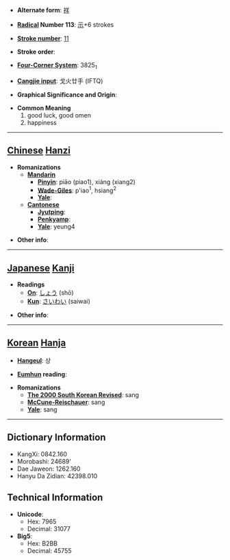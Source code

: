 * '''Alternate form''': [[祥]]

* '''[[Wiktionary:Chinese radical index| Radical]] Number 113''': [[Wiktionary:Chinese radical index 示|示]]+6 strokes

* '''[[Wiktionary:Chinese total strokes index|Stroke number]]''': [[Wiktionary:Chinese total strokes index 11|11]]

* '''Stroke order''': 

* '''[[Wiktionary:Chinese four corner index|Four-Corner System]]''': 3825<sub>1</sub>

* '''[[Wiktionary:Chinese Cangjie index|Cangjie input]]''': 戈火廿手 (IFTQ)

* '''Graphical Significance and Origin''': 

* '''Common Meaning'''
*#good luck, good omen
*# happiness


----

== [[Chinese]] [[Hanzi]] ==

* '''Romanizations'''
** '''[[Mandarin]]'''
*** '''[[Pinyin]]''': piāo (piao1), xiáng (xiang2)
*** '''[[Wade-Giles]]''': p'iao<sup>1</sup>, hsiang<sup>2</sup>
*** '''[[Yale]]''': 
** '''[[Cantonese]]'''
*** '''[[Jyutping]]''':
*** '''[[Penkyamp]]''': 
*** '''[[Yale]]''': yeung4

* '''Other info''': 

----

== [[Japanese]] [[Kanji]] ==

* '''Readings'''
** '''[[On]]''': [[しょう]] (shō)
** '''[[Kun]]''': [[さいわい]] (saiwai)

* '''Other info''':  

----

== [[Korean]] [[Hanja]] ==

* '''[[Hangeul]]''': 상

* '''[[Eumhun]] reading''': 

* '''Romanizations'''
** '''[[The 2000 South Korean Revised Romanization|The 2000 South Korean Revised]]''': sang
** '''[[McCune-Reischauer]]''': sang
** '''[[Yale]]''': sang

----

== Dictionary Information ==

* KangXi: 0842.160
* Morobashi: 24689'
* Dae Jaweon: 1262.160
* Hanyu Da Zidian: 42398.010

== Technical Information ==

* '''Unicode''':
** Hex: 7965
** Decimal: 31077
* '''Big5''':
** Hex: B2BB
** Decimal: 45755